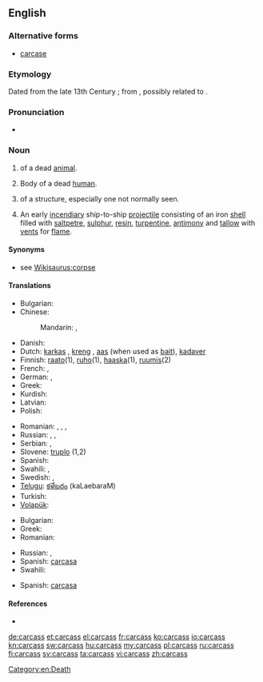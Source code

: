 ==English==

===Alternative forms===
* [[carcase]]

===Etymology===
Dated from the late 13th Century {{C.E.}}; from {{etyl|xno|en}} {{term|sc=polytonic|carcois||lang=xno}}, possibly related to {{etyl|fro|en}} {{term|sc=polytonic|charcois||lang=fro}}.

===Pronunciation===
* {{audio|en-us-carcass.ogg|Audio (US)}}

===Noun===
{{en-noun|es}}

# {{l|en|body|Body}} of a dead [[animal]].
# Body of a dead [[human]].
# {{l|en|framework|Framework}} of a structure, especially one not normally seen.
# {{nautical}} An early [[incendiary]] ship-to-ship [[projectile]] consisting of an iron [[shell]] filled with [[saltpetre]], [[sulphur]], [[resin]], [[turpentine]], [[antimony]] and [[tallow]] with [[vent]]s for [[flame]].

====Synonyms====
* see [[Wikisaurus:corpse]]

====Translations====
{{trans-top|dead animal}}
* Bulgarian: {{t+|bg|леш|m|tr=leš}}
* Chinese:
*: Mandarin: {{t|zh|屍體|sc=Hani}}, {{t|zh|尸体|tr=shītǐ|sc=Hani}}
* Danish: {{t|da|kadaver}}
* Dutch: [[karkas]] {{n}}, [[kreng]] {{n}}, [[aas]] {{n}} (when used as [[bait]]), [[kadaver]]
* Finnish: [[raato]](1), [[ruho]](1), [[haaska]](1), [[ruumis]](2)
* French: {{t+|fr|carcasse|m}}, {{t|fr|cadavre|m}}
* German: {{t+|de|Aas}}, {{t-|de|Aase}}
* Greek: {{t+|el|ψοφίμι|n}}
* Kurdish: {{t+|ku|mirar}}
* Latvian: {{t|lv|maita|f}}
* Polish: {{t+|pl|ścierwo|n}}
{{trans-mid}}
* Romanian: {{t|ro|cadavru|n}}, {{t|ro|corp mort|n}}, {{t|ro|hoit|n}}, {{t|ro|stârv|n}}
* Russian: {{t|ru|туша|f|tr=túša}}, {{qualifier|small animal, bird}} {{t|ru|тушка|f|tr=túška|sc=Cyrl}}, {{qualifier|inedible}} {{t|ru|падаль|f|tr=pádal’|sc=Cyrl}}
* Serbian: {{t-|sr|lešina}}, {{t-|sr|truplo}}
* Slovene: [[truplo]] {{n}} (1,2)
* Spanish: {{t+|es|cadáver}}
* Swahili: {{t+|sw|mzoga|xs=Swahili}},  {{t+|sw|jifu|xs=Swahili}}
* Swedish: {{t+|sv|as|n}},  {{t|sv|kadaver|n}}
* [[Telugu]]: [[కళేబరం]] (kaLaebaraM)
* Turkish: {{t+|tr|leş}}
* [[Volapük]]: {{t|vo|nimafun}}
{{trans-bottom}}

{{trans-see|dead human|corpse}}

{{trans-top|frame}}
* Bulgarian: {{t+|bg|арматура|f}}
* Greek: {{t+|el|σκελετός|m|tr=skeletós}}
* Romanian: {{t|ro|carcasă|f}}
{{trans-mid}}
* Russian: {{t|ru|каркас|m|sc=Cyrl|tr=karkás}}, {{t|ru|остов|m|sc=Cyrl|tr=óstov}}
* Spanish: [[carcasa]] {{f}}
* Swahili: {{t|sw|kirimba|xs=Swahili}}
{{trans-bottom}}

{{trans-top|nautical}}
* Spanish: [[carcasa]] {{f}}
{{trans-mid}}
{{trans-bottom}}

====References====
* {{R:Online Etymology Dictionary}}

[[Category:en:Death]]

[[de:carcass]]
[[et:carcass]]
[[el:carcass]]
[[fr:carcass]]
[[ko:carcass]]
[[io:carcass]]
[[kn:carcass]]
[[sw:carcass]]
[[hu:carcass]]
[[my:carcass]]
[[pl:carcass]]
[[ru:carcass]]
[[fi:carcass]]
[[sv:carcass]]
[[ta:carcass]]
[[vi:carcass]]
[[zh:carcass]]